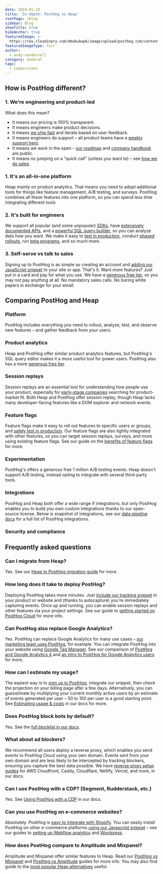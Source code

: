 ```yaml
---
date: 2024-01-10
title: 'In-depth: PostHog vs Heap'
rootPage: /blog
sidebar: Blog
showTitle: true
hideAnchor: true
featuredImage: >-
  https://res.cloudinary.com/dmukukwp6/image/upload/posthog.com/contents/images/blog/posthog-vs-heap/posthog-vs-heap.jpeg
featuredImageType: full
author:
  - andy-vandervell
category: General
tags:
  - Comparisons
---
```


## How is PostHog different?

### 1. We're engineering and product-led

What does this mean?

- It means our pricing is 100% transparent. 
- It means engineers make product decisions.
- It means [we ship fast](/changelog) and iterate based on user feedback. 
- It means engineers do support – all product teams have a [weekly support hero](/handbook/engineering/support-hero).
- It means we work in the open – [our roadmap](/roadmap) and [company handbook](/handbook) are public.  
- It means no jumping on a "quick call" (unless you want to) – see [how we do sales](/sales).

### 1. It's an all-in-one platform

Heap mainly on product analytics. That means you need to adopt additional tools for things like feature management, A/B testing, and surveys. PostHog combines all these features into one platform, so you can spend less time integrating different tools

### 2. It's built for engineers

We support all popular (and some unpopular) [SDKs](/docs/libraries), have [extensively documented APIs](/docs/api), and a [powerful SQL query builder](/docs/hogql), so you can analyze data how you want. We make it easy to [test in production](/product-engineers/testing-in-production), conduct [phased rollouts](/tutorials/phased-rollout), run [beta programs](/tutorials/public-beta-program), and so much more.

### 3. Self-serve vs talk to sales

Signing up to PostHog is as simple as creating an account and [adding our JavaScript snippet](/docs/integrate) to your site or app. That's it. Want more features? Just put in a card and pay for what you use. We have a [generous free tier](/pricing), so you may not pay anything at all. No mandatory sales calls. No boring white papers in exchange for your email.

## Comparing PostHog and Heap

### Platform

PostHog includes everything you need to rollout, analyze, test, and observe new features – and gather feedback from your users.

<ComparisonTable column1="PostHog" column2="Heap">
  <ComparisonRow column1={true} column2={true} feature="Product analytics" description="Track events and conversion, analyze user behavior" />
  <ComparisonRow column1="Beta" column2={false} feature="Web analytics" description="Easy to use analytics for marketing websites" />
  <ComparisonRow column1={true} column2={true} feature="Session replay" description="Watch real users use your product, diagnose bugs" />
  <ComparisonRow column1={true} column2={true} feature="Feature flags" description="Roll out features safely, toggle features for cohorts or individuals" />
  <ComparisonRow column1={true} column2={true} feature="Experiments" description="Run tests on new features, optimize conversion funnels" />
  <ComparisonRow column1={true} column2={false} feature="Surveys" description="Collect and analyze feedback, run NPS and PMF surveys " />
  <ComparisonRow column1="Beta" column2={false} feature="Customer data platform" description="Sync data with third-party tools" />
  <ComparisonRow column1="Beta" column2={false} feature="Data warehouse" description="A single source for all your important data" />
  <ComparisonRow column1={true} column2={true} feature="Heatmaps" description="Visualize where users click in your app or website" />
  <ComparisonRow column1={true} column2={false} feature="Notebooks" description="Ad-hoc analysis and collaboration" />
  <ComparisonRow column1={true} column2={false} feature="Dark mode" description="Choose between light and dark UI" />
  <ComparisonRow column1={true} column2={false} feature="Open source" description="Build your own apps and contribute code" />
</ComparisonTable>

### Product analytics

Heap and PostHog offer similar product analytics features, but PostHog's SQL query editor makes it a more useful tool for power users. PostHog also has a more [generous free tier](/pricing).

<ComparisonTable column1="PostHog" column2="Heap">
  <ComparisonRow column1="1 million events" column2="10k monthly tracked users" feature="Free usage" description="How much free usage do you get each month?" />
  <ComparisonRow column1={true} column2={true} feature="Autocapture" description="Capture events without manual logging" />
  <ComparisonRow column1={true} column2={false} feature="Query editor" description="Write your own queries in SQL" />
  <ComparisonRow column1={true} column2={true} feature="Group analytics" description="Track metrics at a company and account level" />
  <ComparisonRow column1={true} column2={true} feature="Dashboards" description="Combine insights into shareable dashboards" />
  <ComparisonRow column1={true} column2={true} feature="Graphs and trends" description="Build custom insights and visualizations" />
  <ComparisonRow column1={true} column2={true} feature="Funnels" description="Track users through a sequence of events" />
  <ComparisonRow column1={true} column2={true} feature="Retention" description="Visualize which users stay, for how long" />
  <ComparisonRow column1={true} column2={true} feature="User paths" description="Track user flows and where they drop-off" />
  <ComparisonRow column1={true} column2={true} feature="Cohorts" description="Combine users based on properties and events for group analysis" />
  <ComparisonRow column1={true} column2={true} feature="Lifecycle analysis" description="Understand who is dormant, churning, and thriving" />
  <ComparisonRow column1={true} column2={false} feature="Stickiness" description="Find out what events keep users coming back." />
  <ComparisonRow column1={true} column2={false} feature="Custom formulas" description="Use formulas to calculate unique insights" />
  <ComparisonRow column1="7 years" column2="1 year (pay for more)" feature="Data retention" description="Use formulas to calculate unique insights" />
</ComparisonTable>

### Session replays

Session replays are an essential tool for understanding how people use your product, especially for [early-stage companies](/blog/early-stage-analytics) searching for product-market fit. Both Heap and PostHog offer session replay, though Heap lacks many developer-facing features like a DOM explorer and network events.

<ComparisonTable column1="PostHog" column2="Heap">
  <ComparisonRow column1="5,000 recordings" column2="None" feature="Free usage" description="How much free usage do you get each month?" />
  <ComparisonRow column1={true} column2={false} feature="Web app recordings" description="Capture recordings from single-page apps" />
  <ComparisonRow column1="Beta" column2={false} feature="Mobile app recordings" description="Capture recordings in iOS and Android apps" />
  <ComparisonRow column1={true} column2={true} feature="Identity detection" description="Link recordings to user IDs" />
  <ComparisonRow column1={true} column2={false} feature="Console logs" description="Capture extra content from a user's browser" />
  <ComparisonRow column1={true} column2={false} feature="Playlists" description="Sort recordings into static and dynamic playlists" />
  <ComparisonRow column1={true} column2={false} feature="Performance monitoring" description="Track network events within a session" />
  <ComparisonRow column1={true} column2={true} feature="Privacy masking" description="Censor personal information from playback" />
  <ComparisonRow column1={true} column2={true} feature="Conditional capture" description="Only capture the sessions you want" />
  <ComparisonRow column1={true} column2={false} feature="DOM explorer" description="Explore an interactive snapshot of replays" />
  <ComparisonRow column1={true} column2={false} feature="Export recordings" description="Save important recordings offline" />
  <ComparisonRow column1={true} column2={false} feature="Minimum duration" description="Only record sessions longer than the minimum duration" />
  <ComparisonRow column1={true} column2={true} feature="Sample recorded sessions" description="Restrict the percentage of sessions that will be recorded" />
  <ComparisonRow column1={true} column2={false} feature="Record via feature flag" description="Only record sessions for users that have the flag enabled" />
</ComparisonTable>

### Feature flags

Feature flags make it easy to roll out features to specific users or groups, and [safely test in production](/product-engineers/testing-in-production). Our feature flags are also tightly integrated with other features, so you can target session replays, surveys, and more using existing feature flags. See our guide on the [benefits of feature flags](/product-engineers/feature-flag-benefits-use-cases) for more.

<ComparisonTable column1="PostHog" column2="Heap">
  <ComparisonRow column1="1 million API requests" column2="n/a" feature="Free usage" description="How much free usage do you get each month?" />
  <ComparisonRow column1={true} column2={false} feature="Boolean flags" description="Simple flags returning true or flag" />
  <ComparisonRow column1={true} column2={false} feature="Multivariate flags" description="Flags with multiple customizable values" />
  <ComparisonRow column1={true} column2={false} feature="Payloads" description="Flags with string, number, or JSON payloads" />
  <ComparisonRow column1={true} column2={false} feature="Local evaluation" description="Store flag definitions locally" />
  <ComparisonRow column1={true} column2={false} feature="Percentage rollouts" description="Target percentages of a group" />
  <ComparisonRow column1={true} column2={false} feature="Custom targeting" description="Target users based on user properties, custom contexts" />
  <ComparisonRow column1="Partial" column2={false} feature="Environments" description="Manage flags for dev, staging, prod" />
  <ComparisonRow column1={true} column2={false} feature="Scheduling" description="Schedule flags to turn on or off" />
  <ComparisonRow column1={true} column2={false} feature="Bootstrapping" description="Flags available on frontend application load" />
  <ComparisonRow column1={true} column2={false} feature="Early access" description="Manage betas, test features" />
</ComparisonTable>

### Experimentation

PostHog's offers a generous free 1 million A/B testing events. Heap doesn't support A/B testing, instead opting to integrate with several third-party tools.

<ComparisonTable column1="PostHog" column2="Heap">
  <ComparisonRow column1="1 million API requests" column2="n/a" feature="Free usage" description="How much free usage do you get each month?" />
  <ComparisonRow column1={true} column2={false} feature="Custom goals" description="Customize metrics that a test tracks" />
  <ComparisonRow column1={true} column2={false} feature="Secondary metrics" description="Monitor impact on unrelated metrics" />
  <ComparisonRow column1={true} column2={false} feature="Split testing" description="Split participants into groups" />
  <ComparisonRow column1={true} column2={false} feature="Multivariate (A/B/n) testing" description="Test multiple variants of a change" />
  <ComparisonRow column1={true} column2={false} feature="Statistical significance" description="Automatically checks for statistical significance" />
  <ComparisonRow column1={true} column2={false} feature="Recommended run time" description="Calculates the recommended run time and sample size" />
  <ComparisonRow column1="Partial" column2="n/a" feature="Holdout testing" description="Withhold multiple features to measure cumulative impact" />
  <ComparisonRow column1="Bayesian" column2="n/a" feature="Statistics engine" description="How the results of an experiment are calculated" />
</ComparisonTable>

### Integrations

PostHog and Heap both offer a wide range if integrations, but only PostHog enables you to build you own custom integrations thanks to our open-source license. Below is snapshot of integrations, see our [data pipeline docs](/docs/cdp) for a full list of PostHog integrations.

<ComparisonTable column1="PostHog" column2="Heap">
   <ComparisonRow column1={true} column2={true} feature="Imports" description="Import data from data warehouses and other sources" />
   <ComparisonRow column1={true} column2={true} feature="Exports" description="Export data to data warehouses other destinations" />
   <ComparisonRow column1={true} column2={false} feature="Community integrations" description="Build your own integrations" />
   <ComparisonRow column1={true} column2={true} feature="Segment" description="Send events via Segment" />
   <ComparisonRow column1={true} column2={false} feature="Rudderstack" description="Send events via Rudderstack" />    
   <ComparisonRow column1={true} column2={true} feature="Zapier" description="Trigger Zapier automations" />
   <ComparisonRow column1={true} column2={false} feature="Sentry" description="Connect to Sentry data" />
   <ComparisonRow column1={true} column2={true} feature="Zendesk" description="Two-way integration for customer support" />
   <ComparisonRow column1={true} column2={true} feature="Slack" description="Alerts for Slack" />
   <ComparisonRow column1={true} column2={true} feature="Hubspot" description="CRM and marketing tools" />
   <ComparisonRow column1={true} column2={false} feature="Customer.io" description="Marketing automation" />
   <ComparisonRow column1={true} column2={true} feature="Intercom" description="Marketing automation" />
</ComparisonTable>

### Security and compliance

<ComparisonTable column1="PostHog" column2="Heap">
  <ComparisonRow column1={true} column2={true} feature="User privacy options" description="Anonymize users, drop personal data" />
  <ComparisonRow column1={true} column2={true} feature="History, audit logs" description="Manage and view flag edits and related users" />
  <ComparisonRow column1={true} column2={true} feature="GDPR-ready" description="Can be compliant with GDPR" />
  <ComparisonRow column1={true} column2={true} feature="HIPAA-ready" description="Can be compliant with HIPAA" />
  <ComparisonRow column1={true} column2={true} feature="SOC 2" description="SOC 2 security certification" />
  <ComparisonRow column1={true} column2={true} feature="2FA" description="Enforce login with two-factor authentication" />
  <ComparisonRow column1={true} column2={true} feature="SAML/SSO" description="Use SAML or single sign-on authentication" />
</ComparisonTable>

## Frequently asked questions

### Can I migrate from Heap?

Yes. See our [Heap to PostHog migration guide](/docs/migrate/heap) for more.

### How long does it take to deploy PostHog?

Deploying PostHog takes mere minutes. Just [include our tracking snippet](/docs/integrate?tab=snippet) in your product or website and (thanks to autocapture) you're immediately capturing events. Once up and running, you can enable session replays and other features via your project settings. See our guide to [getting started on PostHog Cloud](/docs/getting-started/cloud) for more info.

### Can PostHog also replace Google Analytics?

Yes. PostHog can replace Google Analytics for many use cases – [our marketing team uses PostHog](/blog/posthog-marketing), for example. You can integrate PostHog into your website using [Google Tag Manager](/docs/libraries/google-tag-manager). See our comparison of [PostHog and Google Analytics 4](/blog/posthog-vs-ga4) and [an intro to PostHog for Google Analytics users](/blog/google-analytics-to-posthog) for more.

### How can I estimate my usage?

The easiest way is to [sign up to PostHog](https://us.posthog.com/signup), integrate our snippet, then check the projection on your billing page after a few days. Alternatively, you can guesstimate by multiplying your current monthly active users by an estimate of events generated per user – 50 to 100 per user is a good starting point. See [Estimating usage & costs](/docs/billing/estimating-usage-costs) in our docs for more.

### Does PostHog block bots by default?

Yes. See the [full blocklist in our docs](/docs/product-analytics/troubleshooting#does-posthog-block-bots-by-default).

### What about ad blockers?

We recommend all users deploy a reverse proxy, which enables you send events to PostHog Cloud using your own domain. Events sent from your own domain and are less likely to be intercepted by tracking blockers, ensuring you capture the best data possible. We have [reverse proxy setup guides](/docs/advanced/proxy) for AWS Cloudfront, Caddy, Cloudflare, Netlify, Vercel, and more, in our docs.

### Can I use PostHog with a CDP? (Segment, Rudderstack, etc.)

Yes. See [Using PostHog with a CDP](/docs/advanced/cdp) in our docs.

### Can you use PostHog on e-commerce websites?

Absolutely. PostHog is [easy to integrate with Shopify](/docs/libraries/shopify). You can easily install PostHog on other e-commerce platforms [using our Javascript snippet](/docs/integrate) – see our guides to [setting up Webflow analytics](/tutorials/webflow) and [Wordpress](/docs/libraries/wordpress). 

### How does PostHog compare to Amplitude and Mixpanel?

Amplitude and Mixpanel offer similar features to Heap. Read our [PostHog vs Mixpanel](/blog/posthog-vs-mixpanel) and [PostHog vs Amplitude](/blog/posthog-vs-amplitude) guides for more info. You may also find guide to the [most popular Heap alternatives](/blog/best-heap-alternatives) useful.

<ArrayCTA />
